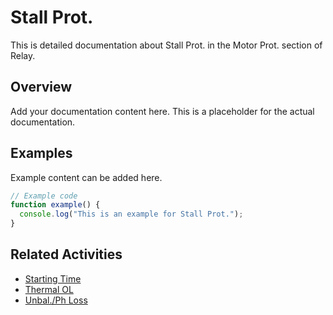 # Stall Prot.

This is detailed documentation about Stall Prot. in the Motor Prot. section of Relay.

## Overview

Add your documentation content here. This is a placeholder for the actual documentation.

## Examples

Example content can be added here.

```typescript
// Example code
function example() {
  console.log("This is an example for Stall Prot.");
}
```

## Related Activities

- [Starting Time](/docs/relay/motor-prot/starting-time)
- [Thermal OL](/docs/relay/motor-prot/thermal-ol)
- [Unbal./Ph Loss](/docs/relay/motor-prot/unbalph-loss)
